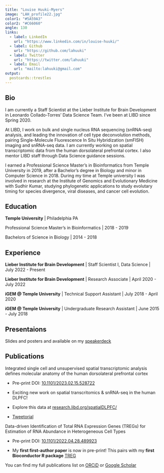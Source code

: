 ```yaml
---
title: "Louise Huuki-Myers"
image: "LAH_profile22.jpg"
color1: "#5A59A3"
color2: "#C66060"
angle: 130
links:
  - label: LinkedIn
    url: "https://www.linkedin.com/in/louise-huuki/"
  - label: Github
    url: "https://github.com/lahuuki"
  - label: Twitter
    url: "https://twitter.com/lahuuki"
  - label: Email
    url: "mailto:lahuuki@gmail.com"
output:
  postcards::trestles
---
```



## Bio

I am currently a Staff Scientist at the Lieber Institute for Brain Development in Leonardo Collado-Torres’ Data Science Team. I’ve been at LIBD since Spring 2020. 

At LIBD, I work on bulk and single nucleus RNA sequencing (snRNA-seq) analysis, and leading the innovation of cell type deconvolution methods, pairing Single-Molecule Fluorescence In Situ Hybridization (smFISH) imaging and snRNA-seq data. I am currently working on spatial transcriptomic data from the human dorsolateral prefrontal cortex. I also mentor LIBD staff through Data Science guidance sessions. 

I earned a Professional Science Master’s in Bioinformatics from Temple University in 2019, after a Bachelor's degree in Biology and minor in Computer Science in 2018. During my time at Temple university I was involved in research at the Institute of Genomics and Evolutionary Medicine with Sudhir Kumar, studying phylogenetic applications to study evolutary timing for species divergence, viral diseases, and cancer cell evolution.


## Education

**Temple University** | Philadelphia PA

Professional Science Master's in Bioinformatics | 2018 - 2019

Bachelors of Science in Biology | 2014 - 2018

## Experience

**Lieber Institute for Brain Development** | Staff Scientist I, Data Science | July 2022 - Present

**Lieber Institute for Brain Development** | Research Associate | April 2020 - July 2022

**iGEM @ Temple University** | Technical Support Assistant | July 2018 - April 2020

**iGEM @ Temple University** | Undergraduate Research Assistant | June 2015 - July 2018

## Presentaions
Slides and posters and available on my [speakerdeck](https://speakerdeck.com/lahuuki)

## Publications 

Integrated single cell and unsupervised spatial transcriptomic analysis defines molecular anatomy of the human dorsolateral prefrontal cortex

* Pre-print DOI: [10.1101/2023.02.15.528722](https://www.biorxiv.org/content/10.1101/2023.02.15.528722v1)

* Exciting new work on spatial transcritomics & snRNA-seq in the human DLPFC!

* Explore this data at [research.libd.org/spatialDLPFC/](https://research.libd.org/spatialDLPFC/)

* [Tweetorial](https://twitter.com/lahuuki/status/1626686409313763328?s=20)

Data-driven Identification of Total RNA Expression Genes (TREGs) for Estimation of RNA Abundance in Heterogeneous Cell Types  

* Pre-print DOI: [10.1101/2022.04.28.489923](https://www.biorxiv.org/content/10.1101/2022.04.28.489923v1)

* My **first first-author paper** is now in pre-print! This pairs with my 
**first Bioconductor R package** [TREG](https://bioconductor.org/packages/TREG)

You can find my full publications list on [ORCiD](https://orcid.org/0000-0001-5148-3602) or
[Google Scholar](https://scholar.google.com/citations?user=GGJIfVYAAAAJ&hl=en)
